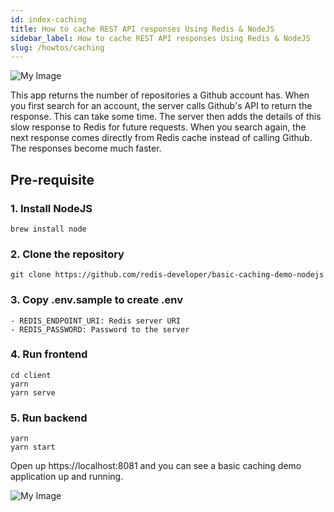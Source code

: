 ```yaml
---
id: index-caching
title: How to cache REST API responses Using Redis & NodeJS
sidebar_label: How to cache REST API responses Using Redis & NodeJS
slug: /howtos/caching
---
```



![My Image](cachingapp.png)

This app returns the number of repositories a Github account has. When you first search for an account, the server calls Github's API to return the response. This can take some time. The server then adds the details of this slow response to Redis for future requests. When you search again, the next response comes directly from Redis cache instead of calling Github. The responses become much faster.


## Pre-requisite

### 1. Install NodeJS

```
brew install node
```


### 2. Clone the repository

```
git clone https://github.com/redis-developer/basic-caching-demo-nodejs
```

### 3. Copy .env.sample to create .env


```
- REDIS_ENDPOINT_URI: Redis server URI
- REDIS_PASSWORD: Password to the server
```

### 4. Run frontend

```
cd client
yarn
yarn serve
```

### 5. Run backend

```
yarn
yarn start
```

Open up https://localhost:8081 and you can see a basic caching demo application up and running.

![My Image](cachingdemo.png)
